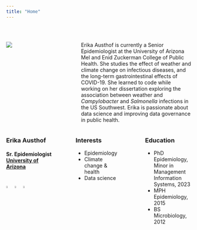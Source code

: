 ```yaml
---
title: "Home"
---
```


<br>

::: columns
::: {.column width="30%"}
![](./images/Headshot_round.png)
:::

::: {.column width="5%"}
<br>
:::

::: {.column width="65%"}
Erika Austhof is currently a Senior Epidemiologist at the University of Arizona Mel and Enid Zuckerman College of Public Health. She studies the effect of weather and climate change on infectious diseases, and the long-term gastrointestinal effects of COVID-19. She learned to code while working on her dissertation exploring the association between weather and *Campylobacter* and *Salmonella* infections in the US Southwest. Erika is passionate about data science and improving data governance in public health.
:::
:::




::: columns
::: {.column width="30%"}
### **Erika Austhof**
#### Sr. Epidemiologist [University of Arizona](https://publichealth.arizona.edu/departments/epi-bio)
<br>
[![](./images/scholar.png){width=15%}](https://scholar.google.com/citations?user=s8k_vCsAAAAJ&hl=en)
[![](./images/github.png){width=15%}](https://github.com/austhofe)
[![](./images/linkedin.png){width=15%}](https://www.linkedin.com/in/epierika/)
:::

::: {.column width="5%"}
<br>
:::

::: {.column width="30%"}
### Interests
-   Epidemiology
-   Climate change & health
-   Data science
:::

::: {.column width="5%"}
<br>
:::

::: {.column width="30%"}
### Education
-   PhD Epidemiology, Minor in Management Information Systems, 2023
-   MPH Epidemiology, 2015
-   BS Microbiology, 2012
:::
:::
